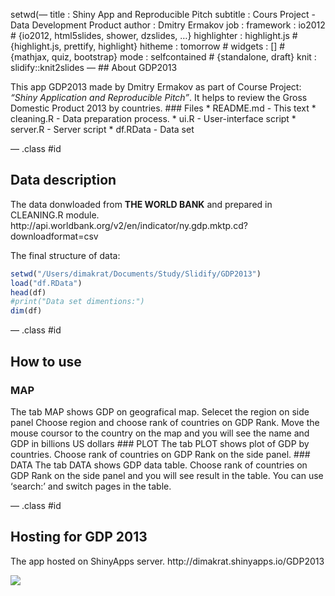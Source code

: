 setwd(---
title       : Shiny App and Reproducible Pitch
subtitle    : Cours Project - Data Development Product
author      : Dmitry Ermakov
job         : 
framework   : io2012        # {io2012, html5slides, shower, dzslides, ...}
highlighter : highlight.js  # {highlight.js, prettify, highlight}
hitheme     : tomorrow      # 
widgets     : []            # {mathjax, quiz, bootstrap}
mode        : selfcontained # {standalone, draft}
knit        : slidify::knit2slides
---
## About GDP2013

  This app GDP2013 made by Dmitry Ermakov as part of Course Project: *"Shiny Application and Reproducible Pitch"*. It helps to review the Gross Domestic Product 2013 by countries. 
###  Files
* README.md  - This text
* cleaning.R - Data preparation process.
* ui.R      - User-interface script
* server.R   - Server script
* df.RData - Data set

--- .class #id 

## Data description
The data donwloaded from **THE WORLD BANK** and prepared in CLEANING.R module.
http://api.worldbank.org/v2/en/indicator/ny.gdp.mktp.cd?downloadformat=csv

The final structure of data:
```r
setwd("/Users/dimakrat/Documents/Study/Slidify/GDP2013")
load("df.RData")
head(df)
#print("Data set dimentions:")
dim(df)
```


--- .class #id 

## How to use
### MAP
The tab MAP shows GDP on geografical map. Selecet the region on side panel Choose region and choose rank of countries on GDP Rank. Move the mouse coursor to the country on the map and you will see the name and GDP in billions US dollars
### PLOT
The tab PLOT shows plot of GDP by countries. Choose rank of countries on GDP Rank on the side panel.
### DATA
The tab DATA shows GDP data table. Choose rank of countries on GDP Rank on the side panel and you will see result in the table. You can use 'search:' and switch pages in the table.

--- .class #id 

## Hosting for GDP 2013
The app hosted on ShinyApps server.
http://dimakrat.shinyapps.io/GDP2013

![](http://github.com/dimakrat/GDP2013/raw/master/gdpMap.png)


